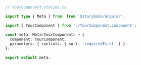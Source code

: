```ts
// YourComponent.stories.ts

import type { Meta } from  from '@storybook/angular';

import { YourComponent } from './YourComponent.component';

const meta: Meta<YourComponent> = {
  component: YourComponent,
  parameters: { controls: { sort: 'requiredFirst' } },
};

export default meta;
```
